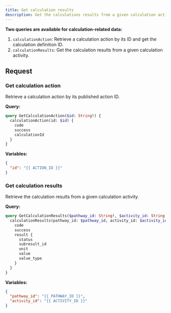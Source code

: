 ```yaml
---
title: Get calculation results
description: Get the calculations results from a given calculation activity
---
```


**Two queries are available for calculation-related data:**

1. `calculationAction`: Retrieve a calculation action by its ID and get the calculation definition ID.
2. `calculationResults`: Get the calculation results from a given calculation activity.

## Request

### Get calculation action

Retrieve a calculation action by its published action ID.

**Query:**

```graphql
query GetCalculationAction($id: String!) {
  calculationAction(id: $id) {
    code
    success
    calculationId
  }
}
```

**Variables:**

```json
{
  "id": "{{ ACTION_ID }}"
}
```

### Get calculation results

Retrieve the calculation results from a given calculation activity.

**Query:**

```graphql
query GetCalculationResults($pathway_id: String!, $activity_id: String!) {
  calculationResults(pathway_id: $pathway_id, activity_id: $activity_id) {
    code
    success
    result {
      status
      subresult_id
      unit
      value
      value_type
    }
  }
}
```

**Variables:**

```json
{
  "pathway_id": "{{ PATHWAY_ID }}",
  "activity_id": "{{ ACTIVITY_ID }}"
}
```
